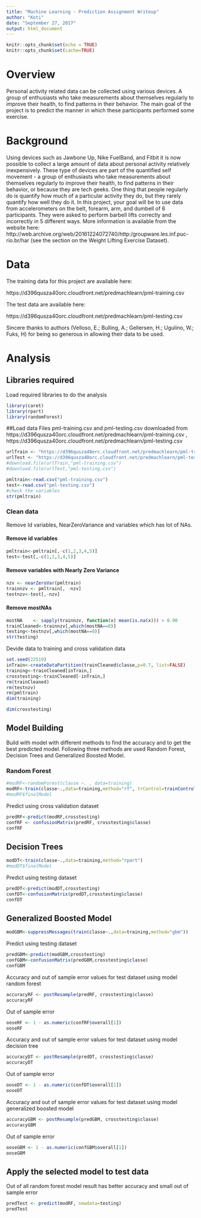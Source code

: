 ```yaml
---
title: "Machine Learning - Prediction Assignment Writeup"
author: "Koti"
date: "September 27, 2017"
output: html_document
---
```


```r
knitr::opts_chunk$set(echo = TRUE)
knitr::opts_chunk$set(cache=TRUE)
```

# Overview
Personal activity related data can be collected using various devices. A group of enthusiasts who take measurements about themselves regularly to improve their health, to find patterns in their behavior. The main goal of the project is to predict the manner in which these participants performed some exercise.

# Background

Using devices such as Jawbone Up, Nike FuelBand, and Fitbit it is now possible to collect a large amount of data about personal activity relatively inexpensively. These type of devices are part of the quantified self movement - a group of enthusiasts who take measurements about themselves regularly to improve their health, to find patterns in their behavior, or because they are tech geeks. One thing that people regularly do is quantify how much of a particular activity they do, but they rarely quantify how well they do it. In this project, your goal will be to use data from accelerometers on the belt, forearm, arm, and dumbell of 6 participants. They were asked to perform barbell lifts correctly and incorrectly in 5 different ways. More information is available from the website here: http://web.archive.org/web/20161224072740/http:/groupware.les.inf.puc-rio.br/har (see the section on the Weight Lifting Exercise Dataset).

# Data

The training data for this project are available here:

https://d396qusza40orc.cloudfront.net/predmachlearn/pml-training.csv

The test data are available here:

https://d396qusza40orc.cloudfront.net/predmachlearn/pml-testing.csv

Sincere thanks to authors (Velloso, E.; Bulling, A.; Gellersen, H.; Ugulino, W.; Fuks, H) for being so generous in allowing their data to be used.

# Analysis

## Libraries required
Load required libraries to do the analysis
```r
library(caret)
library(rpart)
library(randomForest)
```

##Load data
Files pml-training.csv and pml-testing.csv downloaded from  https://d396qusza40orc.cloudfront.net/predmachlearn/pml-training.csv , https://d396qusza40orc.cloudfront.net/predmachlearn/pml-testing.csv

```r
urlTrain <- "https://d396qusza40orc.cloudfront.net/predmachlearn/pml-training.csv"
urlTest <- "https://d396qusza40orc.cloudfront.net/predmachlearn/pml-testing.csv"
#download.file(urlTrain,"pml-training.csv")
#download.file(urlTest,"pml-testing.csv")

pmltrain<-read.csv("pml-training.csv")
test<-read.csv("pml-testing.csv")
#check the variables
str(pmltrain)
```

### Clean data
Remove Id variables, NearZeroVariance and variables which has lot of NAs.

#### Remove id variables
```r
pmltrain<-pmltrain[,-c(1,2,3,4,5)]
test<-test[,-c(1,2,3,4,5)]
```
#### Remove variables with Nearly Zero Variance
```r
nzv <- nearZeroVar(pmltrain)
trainnzv <- pmltrain[, -nzv]
testnzv<-test[,-nzv]
```
#### Remove mostNAs
```r
mostNA    <- sapply(trainnzv, function(x) mean(is.na(x))) > 0.90
trainCleaned<-trainnzv[,which(mostNA==0)]
testing<-testnzv[,which(mostNA==0)]
str(testing)
```

Devide data to training and cross validation data
```r
set.seed(22519)
inTrain<-createDataPartition(trainCleaned$classe,p=0.7, list=FALSE)
training<-trainCleaned[inTrain,]
crosstesting<-trainCleaned[-inTrain,]
rm(trainCleaned)
rm(testnzv)
rm(pmltrain)
dim(training)
```
```r
dim(crosstesting)
```

## Model Building

Build with model with different methods to find the accuracy and to get the best predicted model.
Following three methods are used Random Forest, Decision Trees and Generalized Boosted Model.

### Random Forest
```r
#modRF<-randomForest(classe ~. , data=training)
modRF<-train(classe~.,data=training,method="rf", trControl=trainControl(method='cv'), number=5,allowParallel=TRUE )
#modRF$finalModel
```
Predict using cross validation dataset
```r
predRF<-predict(modRF,crosstesting)
confRF <- confusionMatrix(predRF, crosstesting$classe)
confRF
```
## Decision Trees
```r
modDT<-train(classe~.,data=training,method="rpart")
#modDT$finalModel
```
Predict using testing dataset
```r
predDT<-predict(modDT,crosstesting)
confDT<-confusionMatrix(predDT,crosstesting$classe)
confDT
```
## Generalized Boosted Model
```r
modGBM<-suppressMessages(train(classe~.,data=training,method="gbm"))
```
Predict using testing dataset
```r
predGBM<-predict(modGBM,crosstesting)
confGBM<-confusionMatrix(predGBM,crosstesting$classe)
confGBM
```

Accuracy and out of sample error values for test dataset using model random forest
```r
accuracyRF <- postResample(predRF, crosstesting$classe)
accuracyRF
```
Out of sample error
```r
ooseRF <- 1 - as.numeric(confRF$overall[1])
ooseRF
```
Accuracy and out of sample error values for test dataset using model decision tree
```r
accuracyDT <- postResample(predDT, crosstesting$classe)
accuracyDT
```
Out of sample error
```r
ooseDT <- 1 - as.numeric(confDT$overall[1])
ooseDT
```
Accuracy and out of sample error values for test dataset using model generalized boosted model
```r
accuracyGBM <- postResample(predGBM, crosstesting$classe)
accuracyGBM
```
Out of sample error
```r
ooseGBM <- 1 - as.numeric(confGBM$overall[1])
ooseGBM
```

## Apply the selected model to test data
Out of all random forest model result has better accuracy and small out of sample error
```r
predTest <- predict(modRF, newdata=testing)
predTest
```
